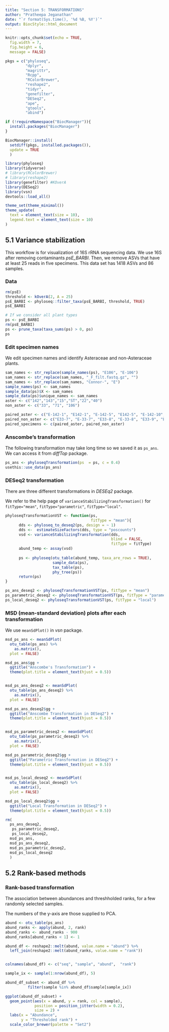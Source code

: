 ```yaml
---
title: "Section 5: TRANSFORMATIONS"
author: "Pratheepa Jeganathan"
date: "`r format(Sys.time(), '%d %B, %Y')`"
output: BiocStyle::html_document
---
```




```r
knitr::opts_chunk$set(echo = TRUE, 
  fig.width = 7, 
  fig.height = 6, 
  message = FALSE)
```

```r
pkgs = c("phyloseq", 
         "dplyr", 
         "magrittr", 
         "Rcpp", 
         "RColorBrewer",
         "reshape2", 
         "tidyr", 
         "genefilter", 
         "DESeq2", 
         "ape", 
         "gtools", 
         "abind")

if (!requireNamespace("BiocManager")){
  install.packages("BiocManager")
}

BiocManager::install(
  setdiff(pkgs, installed.packages()), 
  update = TRUE
  )
```


```r
library(phyloseq)
library(tidyverse)
# library(RColorBrewer)
# library(reshape2)
library(genefilter) #KOverA
library(DESeq2)
library(vsn)
devtools::load_all()
```

```r
theme_set(theme_minimal())
theme_update(
  text = element_text(size = 10),
  legend.text = element_text(size = 10)
)
```

## 5.1 Variance stabilization 

This workflow is for visualization of 16S rRNA sequencing data. We use 16S after removing contaminants _psE_BARBI_. Then, we remove ASVs that have at least 25 reads in five specimens. This data set has 1418 ASVs and 86 samples. 

### Data

```r
rm(psE)
threshold <- kOverA(2, A = 25) 
psE_BARBI <- phyloseq::filter_taxa(psE_BARBI, threshold, TRUE) 
psE_BARBI

# If we consider all plant types
ps <- psE_BARBI
rm(psE_BARBI)
ps <- prune_taxa(taxa_sums(ps) > 0, ps)
ps

```

### Edit specimen names

We edit specimen names and identify Asteraceae and non-Asteraceae plants.

```r
sam_names <- str_replace(sample_names(ps), "E106", "E-106")
sam_names <- str_replace(sam_names, "_F_filt.fastq.gz", "")
sam_names <- str_replace(sam_names, "Connor-", "E")
sample_names(ps) <- sam_names
sample_data(ps)$X <- sam_names
sample_data(ps)$unique_names <- sam_names
aster <- c("142","143","15","ST","22","40")
non_aster <- c("33", "71", "106")

paired_aster <- c("E-142-1", "E142-1", "E-142-5", "E142-5", "E-142-10", "E142-10", "E-143-2", "E143-2", "E-143-7", "E143-7", "E-15-1", "E15-1", "ST-CAZ-4-R-O", "ST-CAZ-4-R-M", "ST-SAL-22-R-O", "ST-SAL-22-R-M", "ST-TRI-10-R-O", "ST-TRI-10-R-M")
paired_non_aster <- c("E33-7", "E-33-7", "E33-8", "E-33-8", "E33-9", "E-33-9", "E71-10", "E-71-10","E71-2","E-71-2" ,"E71-3", "E-71-3", "E106-1", "E-106-1", "E106-3", "E-106-3", "E106-4", "E-106-4")
paired_specimens <- c(paired_aster, paired_non_aster)
```

### Anscombe's transformation

The following transformation may take long time so we saved it as `ps_ans`. We can access it from _diffTop_ package.

```r
ps_ans <- phyloseqTransformation(ps  = ps, c = 0.4)
usethis::use_data(ps_ans)
```

### DESeq2 transformation

There are three different transformations in _DESEq2_ package.

We refer to the help page of `varianceStabilizingTransformation()` for `fitType="mean"`, `fitType="parametric"`,  `fitType="local"`.

```r
phyloseqTransformationVST <- function(ps, 
                                      fitType = "mean"){
      dds <- phyloseq_to_deseq2(ps, design = ~ 1)
      dds <-  estimateSizeFactors(dds, type = "poscounts")
      vsd <- varianceStabilizingTransformation(dds, 
                                               blind = FALSE, 
                                               fitType = fitType)
      abund_temp <- assay(vsd)
      
      ps <- phyloseq(otu_table(abund_temp, taxa_are_rows = TRUE),
                     sample_data(ps), 
                     tax_table(ps), 
                     phy_tree(ps))
      return(ps)
} 

ps_ans_deseq2 <- phyloseqTransformationVST(ps, fitType = "mean")
ps_parametric_deseq2 <- phyloseqTransformationVST(ps, fitType = "parametric")
ps_local_deseq2 <- phyloseqTransformationVST(ps, fitType = "local")
```


### MSD (mean-standard deviation) plots after each transformation 

We use `meanSdPlot()` in _vsn_ package.

```r
msd_ps_ans <- meanSdPlot(
  otu_table(ps_ans) %>% 
    as.matrix(), 
  plot = FALSE)

msd_ps_ans$gg +
  ggtitle("Anscombe's Transformation") +
  theme(plot.title = element_text(hjust = 0.5)) 


msd_ps_ans_deseq2 <- meanSdPlot(
  otu_table(ps_ans_deseq2) %>%
    as.matrix(),
  plot = FALSE)

msd_ps_ans_deseq2$gg +
  ggtitle("Anscombe Transformation in DESeq2") +
  theme(plot.title = element_text(hjust = 0.5)) 


msd_ps_parametric_deseq2 <- meanSdPlot(
  otu_table(ps_parametric_deseq2) %>%
    as.matrix(),
  plot = FALSE)

msd_ps_parametric_deseq2$gg +
  ggtitle("Parametric Transformation in DESeq2") +
  theme(plot.title = element_text(hjust = 0.5)) 


msd_ps_local_deseq2 <- meanSdPlot(
  otu_table(ps_local_deseq2) %>% 
    as.matrix(),
  plot = FALSE)

msd_ps_local_deseq2$gg +
  ggtitle("Local Transformation in DESeq2") +
  theme(plot.title = element_text(hjust = 0.5)) 

rm(
  ps_ans_deseq2, 
   ps_parametric_deseq2, 
   ps_local_deseq2,
  msd_ps_ans,
  msd_ps_ans_deseq2,
  msd_ps_parametric_deseq2,
  msd_ps_local_deseq2
  )
```

## 5.2 Rank-based methods

### Rank-based transformation

The association between abundances and threshholded ranks, for a few randomly selected samples.

The numbers of the y-axis are those supplied to PCA.

```r
abund <- otu_table(ps_ans) 
abund_ranks <- apply(abund, 2, rank) 
abund_ranks <- abund_ranks - 900
abund_ranks[abund_ranks < 1] <- 1

abund_df <- reshape2::melt(abund, value.name = "abund") %>%
  left_join(reshape2::melt(abund_ranks, value.name = "rank"))


colnames(abund_df) <- c("seq", "sample", "abund",  "rank")

sample_ix <- sample(1:nrow(abund_df), 5)

abund_df_subset <- abund_df %>%
          filter(sample %in% abund_df$sample[sample_ix])

ggplot(abund_df_subset) +
  geom_point(aes(x = abund, y = rank, col = sample),
             position = position_jitter(width = 0.2), 
             size = 2) +
  labs(x = "Abundance", 
       y = "Thresholded rank") +
  scale_color_brewer(palette = "Set2")  
```

